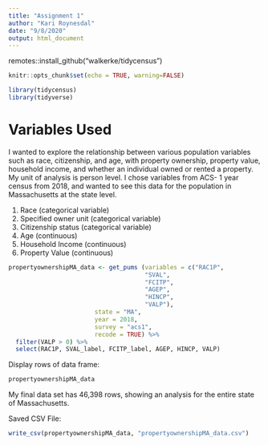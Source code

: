 ```yaml
---
title: "Assignment 1"
author: "Kari Roynesdal"
date: "9/8/2020"
output: html_document
---
```

remotes::install_github("walkerke/tidycensus")

```r
knitr::opts_chunk$set(echo = TRUE, warning=FALSE)

```


```r
library(tidycensus)
library(tidyverse)
```


# Variables Used

I wanted to explore the relationship between various population variables such as race, citizenship, and age, with property ownership, property value, household income, and whether an individual owned or rented a property. My unit of analysis is person level. I chose variables from ACS- 1 year census from 2018, and wanted to see this data for the population in Massachusetts at the state level.     

1. Race (categorical variable)
2. Specified owner unit (categorical variable)
3. Citizenship status (categorical variable)
4. Age (continuous) 
5. Household Income (continuous)
6. Property Value (continuous)     


```r

propertyownershipMA_data <- get_pums (variables = c("RAC1P",
                                      "SVAL", 
                                      "FCITP", 
                                      "AGEP",
                                      "HINCP", 
                                      "VALP"),
                        state = "MA", 
                        year = 2018, 
                        survey = "acs1",
                        recode = TRUE) %>%
  filter(VALP > 0) %>%
  select(RAC1P, SVAL_label, FCITP_label, AGEP, HINCP, VALP)


```

Display rows of data frame:

```r

propertyownershipMA_data

```

My final data set has 46,398 rows, showing an analysis for the entire state of Massachusetts. 

Saved CSV File: 

```r
write_csv(propertyownershipMA_data, "propertyownershipMA_data.csv")
```








